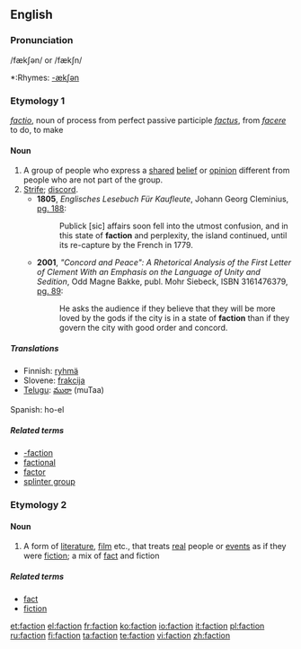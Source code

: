 {{see|-faction}}
==English==

===Pronunciation===
/fækʃən/ or /fækʃn/

*:Rhymes: [[Rhymes:English:-ækʃən|-ækʃən]]

===Etymology 1===
{{L.}} ''[[factio]]'', noun of process from perfect passive participle ''[[factus]]'', from ''[[facere]]'' to do, to make

====Noun====
{{wikipedia}}
{{en-noun}}

# A group of people who express a [[shared]] [[belief]] or [[opinion]] different from people who are not part of the group.
# [[strife|Strife]]; [[discord]].
#*'''1805''', ''Englisches Lesebuch Für Kaufleute'', Johann Georg Cleminius, [http://books.google.com/books?id=B9cRAAAAIAAJ&pg=PA188&dq=faction&lr=&num=100&as_brr=3 pg. 188]:
#*:Publick [sic] affairs soon fell into the utmost confusion, and in this state of '''faction''' and perplexity, the island continued, until its re-capture by the French in 1779.
#*'''2001''', ''"Concord and Peace": A Rhetorical Analysis of the First Letter of Clement With an Emphasis on the Language of Unity and Sedition'', Odd Magne Bakke, publ. Mohr Siebeck, ISBN 3161476379, [http://books.google.com/books?id=cI1btFqWegoC&pg=PA89&dq=%22faction%22&as_brr=3&sig=R6XBNzJrKPdhILpQQfGC22KlIgc pg. 89]:
#*:He asks the audience if they believe that they will be more loved by the gods if the city is in a state of '''faction''' than if they govern the city with good order and concord.


=====Translations=====
*Finnish: [[ryhmä]]
*Slovene: [[frakcija]] {{f}}
*[[Telugu]]: [[ముఠా]] (muTaa)
Spanish: ho-el

=====Related terms=====
*[[-faction]]
*[[factional]]
*[[factor]]
*[[splinter group]]

===Etymology 2===
{{blend|fact|fiction}}

====Noun====
{{en-noun}}

# A form of [[literature]], [[film]] etc., that treats [[real]] people or [[event]]s as if they were [[fiction]]; a mix of [[fact]] and fiction

=====Related terms=====
*[[fact]]
*[[fiction]]

[[et:faction]]
[[el:faction]]
[[fr:faction]]
[[ko:faction]]
[[io:faction]]
[[it:faction]]
[[pl:faction]]
[[ru:faction]]
[[fi:faction]]
[[ta:faction]]
[[te:faction]]
[[vi:faction]]
[[zh:faction]]